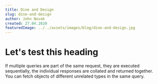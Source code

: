 ```yaml
---
title: Dine and Design
slug: dine-and-design
author: John Novak
created: 27.04.2020
featuredImage: ../../assets/images/blog/dine-and-design.jpg
---
```


# Let's test this heading

If multiple queries are part of the same request, they are executed sequentially, the individual responses are collated and returned together. You can fetch objects of different unrelated types in the same query.
